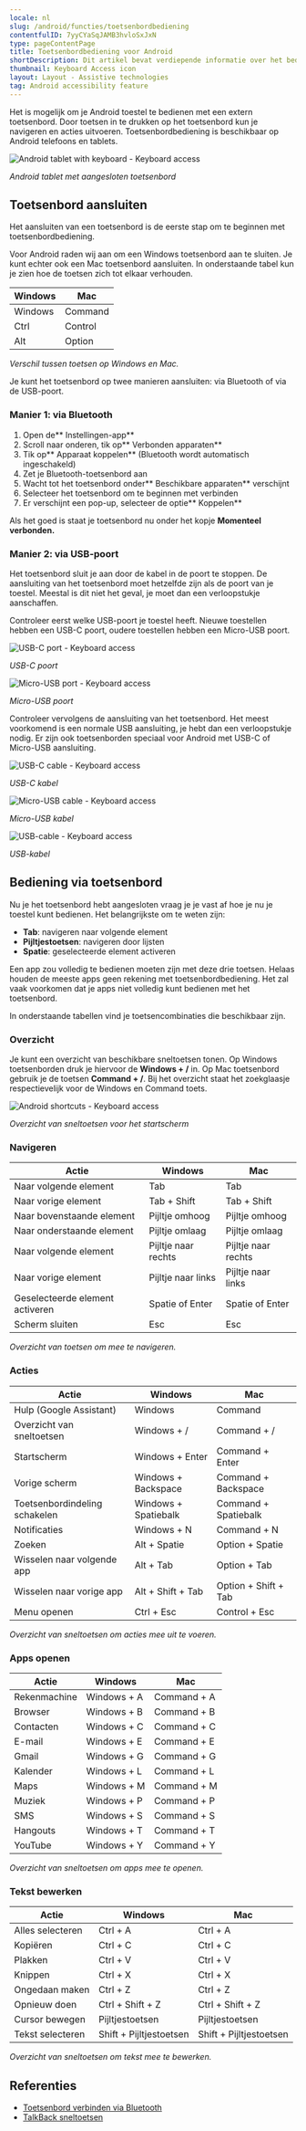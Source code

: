 ```yaml
---
locale: nl
slug: /android/functies/toetsenbordbediening
contentfulID: 7yyCYaSqJAMB3hvloSxJxN
type: pageContentPage
title: Toetsenbordbediening voor Android
shortDescription: Dit artikel bevat verdiepende informatie over het bedienen van je Android toestel met een toetsenbord.
thumbnail: Keyboard Access icon
layout: Layout - Assistive technologies
tag: Android accessibility feature
---
```


Het is mogelijk om je Android toestel te bedienen met een extern toetsenbord. Door toetsen in te drukken op het toetsenbord kun je navigeren en acties uitvoeren. Toetsenbordbediening is beschikbaar op Android telefoons en tablets.

<Image src="/img/light/android-tablet-met-toetsenbord.png" alt="Android tablet with keyboard - Keyboard access"/>

*Android tablet met aangesloten toetsenbord*

## Toetsenbord aansluiten

Het aansluiten van een toetsenbord is de eerste stap om te beginnen met toetsenbordbediening.

Voor Android raden wij aan om een Windows toetsenbord aan te sluiten. Je kunt echter ook een Mac toetsenbord aansluiten. In onderstaande tabel kun je zien hoe de toetsen zich tot elkaar verhouden.

| Windows | Mac |
| --- | --- |
| Windows | Command |
| Ctrl | Control |
| Alt | Option |

*Verschil tussen toetsen op Windows en Mac.*

Je kunt het toetsenbord op twee manieren aansluiten: via Bluetooth of via de USB-poort.

### Manier 1: via Bluetooth

1. Open de** Instellingen-app**
2. Scroll naar onderen, tik op** Verbonden apparaten**
3. Tik op** Apparaat koppelen** (Bluetooth wordt automatisch ingeschakeld)
4. Zet je Bluetooth-toetsenbord aan
5. Wacht tot het toetsenbord onder** Beschikbare apparaten** verschijnt
6. Selecteer het toetsenbord om te beginnen met verbinden
7. Er verschijnt een pop-up, selecteer de optie** Koppelen**

Als het goed is staat je toetsenbord nu onder het kopje **Momenteel verbonden.**

### Manier 2: via USB-poort

Het toetsenbord sluit je aan door de kabel in de poort te stoppen. De aansluiting van het toetsenbord moet hetzelfde zijn als de poort van je toestel. Meestal is dit niet het geval, je moet dan een verloopstukje aanschaffen.

Controleer eerst welke USB-poort je toestel heeft. Nieuwe toestellen hebben een USB-C poort, oudere toestellen hebben een Micro-USB poort.

<Image src="/img/light/usb-c-poort.png" alt="USB-C port - Keyboard access"/>

*USB-C poort*

<Image src="/img/light/micro-usb-poort.png" alt="Micro-USB port - Keyboard access"/>

*Micro-USB poort*

Controleer vervolgens de aansluiting van het toetsenbord. Het meest voorkomend is een normale USB aansluiting, je hebt dan een verloopstukje nodig. Er zijn ook toetsenborden speciaal voor Android met USB-C of Micro-USB aansluiting.

<Image src="/img/light/usb-c-kabel.png" alt="USB-C cable - Keyboard access"/>

*USB-C kabel*

<Image src="/img/light/micro-usb-kabel.png" alt="Micro-USB cable - Keyboard access"/>

*Micro-USB kabel*

<Image src="/img/light/usb-kabel.png" alt="USB-cable - Keyboard access"/>

*USB-kabel*

## Bediening via toetsenbord

Nu je het toetsenbord hebt aangesloten vraag je je vast af hoe je nu je toestel kunt bedienen. Het belangrijkste om te weten zijn:

- **Tab**: navigeren naar volgende element
- **Pijltjestoetsen**: navigeren door lijsten
- **Spatie**: geselecteerde element activeren

Een app zou volledig te bedienen moeten zijn met deze drie toetsen. Helaas houden de meeste apps geen rekening met toetsenbordbediening. Het zal vaak voorkomen dat je apps niet volledig kunt bedienen met het toetsenbord.

In onderstaande tabellen vind je toetsencombinaties die beschikbaar zijn.

### Overzicht

Je kunt een overzicht van beschikbare sneltoetsen tonen. Op Windows toetsenborden druk je hiervoor de **Windows + /** in. Op Mac toetsenbord gebruik je de toetsen **Command + /**. Bij het overzicht staat het zoekglaasje respectievelijk voor de Windows en Command toets.

<Image src="/img/light/android-sneltoetsen-938x1352.png" alt="Android shortcuts - Keyboard access"/>

*Overzicht van sneltoetsen voor het startscherm*

### Navigeren

| Actie | Windows | Mac |
| --- | --- | --- |
| Naar volgende element | Tab | Tab |
| Naar vorige element | Tab + Shift | Tab + Shift |
| Naar bovenstaande element | Pijltje omhoog | Pijltje omhoog |
| Naar onderstaande element | Pijltje omlaag | Pijltje omlaag |
| Naar volgende element | Pijltje naar rechts | Pijltje naar rechts |
| Naar vorige element | Pijltje naar links | Pijltje naar links |
| Geselecteerde element activeren | Spatie of Enter | Spatie of Enter |
| Scherm sluiten | Esc | Esc |

*Overzicht van toetsen om mee te navigeren.*

### Acties

| Actie | Windows | Mac |
| --- | --- | --- |
| Hulp (Google Assistant) | Windows | Command |
| Overzicht van sneltoetsen | Windows + / | Command + / |
| Startscherm | Windows + Enter | Command + Enter |
| Vorige scherm | Windows + Backspace | Command + Backspace |
| Toetsenbordindeling schakelen | Windows + Spatiebalk | Command + Spatiebalk |
| Notificaties | Windows + N | Command + N |
| Zoeken | Alt + Spatie | Option + Spatie |
| Wisselen naar volgende app | Alt + Tab | Option + Tab |
| Wisselen naar vorige app | Alt + Shift + Tab | Option + Shift + Tab |
| Menu openen | Ctrl + Esc | Control + Esc |

*Overzicht van sneltoetsen om acties mee uit te voeren.*

### Apps openen

| Actie | Windows | Mac |
| --- | --- | --- |
| Rekenmachine | Windows + A | Command + A |
| Browser | Windows + B | Command + B |
| Contacten | Windows + C | Command + C |
| E-mail | Windows + E | Command + E |
| Gmail | Windows + G | Command + G |
| Kalender | Windows + L | Command + L |
| Maps | Windows + M | Command + M |
| Muziek | Windows + P | Command + P |
| SMS | Windows + S | Command + S |
| Hangouts | Windows + T | Command + T |
| YouTube | Windows + Y | Command + Y |

*Overzicht van sneltoetsen om apps mee te openen.*

### Tekst bewerken

| Actie | Windows | Mac |
| --- | --- | --- |
| Alles selecteren | Ctrl + A | Ctrl + A |
| Kopiëren | Ctrl + C | Ctrl + C |
| Plakken | Ctrl + V | Ctrl + V |
| Knippen | Ctrl + X | Ctrl + X |
| Ongedaan maken | Ctrl + Z | Ctrl + Z |
| Opnieuw doen | Ctrl + Shift + Z | Ctrl + Shift + Z |
| Cursor bewegen | Pijltjestoetsen | Pijltjestoetsen |
| Tekst selecteren | Shift + Pijltjestoetsen | Shift + Pijltjestoetsen |

*Overzicht van sneltoetsen om tekst mee te bewerken.*

## Referenties

- [Toetsenbord verbinden via Bluetooth](https://support.google.com/android/answer/9075925?hl=nl)
- [TalkBack sneltoetsen](https://support.google.com/accessibility/android/answer/6110948?hl=nl)